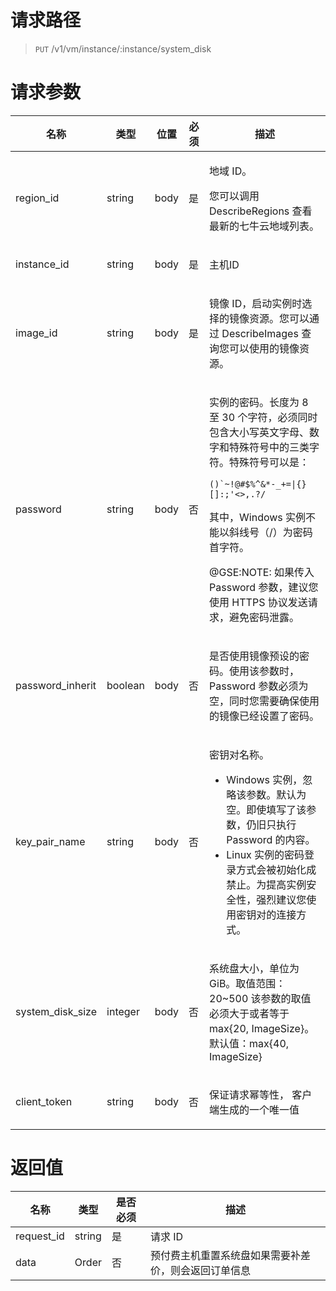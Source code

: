 
<style>.topic-content-wrap .topic-detail table thead th { word-break: keep-all; }</style>

# 请求路径
> `PUT` /v1/vm/instance/:instance/system_disk


# 请求参数
<table>
  <thead>
    <tr>
      <th>名称</th>
      <th>类型</th>
      <th>位置</th>
      <th>必须</th>
      <th>描述</th>
    </tr>
  </thead>
  <tbody>
    <tr>
      <td>region_id</td>
      <td>string</td>
      <td>body</td>
      <td>是</td>
      <td>
        <p>地域 ID。</p>
        <p>您可以调用 DescribeRegions 查看最新的七牛云地域列表。</p>
      </td>
    </tr>
    <tr>
      <td>instance_id</td>
      <td>string</td>
      <td>body</td>
      <td>是</td>
      <td>
        <p>主机ID</p>
      </td>
    </tr>
    <tr>
      <td>image_id</td>
      <td>string</td>
      <td>body</td>
      <td>是</td>
      <td>
        <p>镜像 ID，启动实例时选择的镜像资源。您可以通过 DescribeImages 查询您可以使用的镜像资源。</p>
      </td>
    </tr>
     <tr>
      <td>password</td>
      <td>string</td>
      <td>body</td>
      <td>否</td>
      <td>
        <p>实例的密码。长度为 8 至 30 个字符，必须同时包含大小写英文字母、数字和特殊符号中的三类字符。特殊符号可以是：</p>
        <pre><code>()`~!@#$%^&amp;*-_+=|{}[]:;'&lt;&gt;,.?/</code></pre>
        <p>其中，Windows 实例不能以斜线号（/）为密码首字符。</p>
        <p>@GSE:NOTE: 如果传入 Password 参数，建议您使用 HTTPS 协议发送请求，避免密码泄露。</p>
      </td>
    </tr>
    <tr>
      <td>password_inherit</td>
      <td>boolean</td>
      <td>body</td>
      <td>否</td>
      <td>
        <p>是否使用镜像预设的密码。使用该参数时，Password 参数必须为空，同时您需要确保使用的镜像已经设置了密码。</p>
      </td>
    </tr>
    <tr>
      <td>key_pair_name</td>
      <td>string</td>
      <td>body</td>
      <td>否</td>
      <td>
        <p>密钥对名称。</p>
        <ul>
          <li>Windows 实例，忽略该参数。默认为空。即使填写了该参数，仍旧只执行 Password 的内容。</li>
          <li>Linux 实例的密码登录方式会被初始化成禁止。为提高实例安全性，强烈建议您使用密钥对的连接方式。</li>
        </ul>
      </td>
    </tr>
    <tr>
      <td>system_disk_size</td>
      <td>integer</td>
      <td>body</td>
      <td>否</td>
      <td>
        <p>系统盘大小，单位为 GiB。取值范围：20~500 该参数的取值必须大于或者等于 max{20, ImageSize}。 默认值：max{40, ImageSize}</p>
      </td>
    </tr>
      <tr>
      <td>client_token</td>
      <td>string</td>
      <td>body</td>
      <td>否</td>
      <td>
        <p>保证请求幂等性， 客户端生成的一个唯一值</p>
      </td>
    </tr>
  </tbody>
</table>


# 返回值
| 名称 | 类型 | 是否必须 | 描述 |
| ----- | ----- | ----- | ----- |
| request_id | string | 是 | 请求 ID
| data | Order | 否 | 预付费主机重置系统盘如果需要补差价，则会返回订单信息 |

